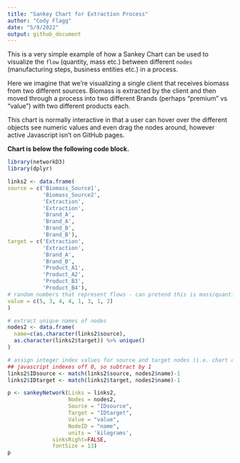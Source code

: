 ```yaml
---
title: "Sankey Chart for Extraction Process"
author: "Cody Flagg"
date: "5/9/2022"
output: github_document
---
```


This is a very simple example of how a Sankey Chart can be used to visualize the `flow` (quantity, mass etc.) between different `nodes` (manufacturing steps, business entities etc.) in a process. 

Here we imagine that we're visualizing a single client that receives biomass from two different sources. Biomass is extracted by the client and then moved through a process into two different Brands (perhaps "premium" vs "value") with two different products each. 

This chart is normally interactive in that a user can hover over the different objects see numeric values and even drag the nodes around, however active Javascript isn't on GitHub pages. 

**Chart is below the following code block.**

```r
library(networkD3)
library(dplyr)

links2 <- data.frame(
source = c('Biomass_Source1', 
           'Biomass_Source2', 
           'Extraction', 
           'Extraction', 
           'Brand_A', 
           'Brand_A', 
           'Brand_B', 
           'Brand_B'),
target = c('Extraction', 
           'Extraction', 
           'Brand_A', 
           'Brand_B', 
           'Product_A1', 
           'Product_A2', 
           'Product_B3', 
           'Product_B4'),
# random numbers that represent flows - can pretend this is mass/quantity/revenue etc.
value = c(5, 3, 4, 4, 1, 3, 1, 2)
)

# extract unique names of nodes
nodes2 <- data.frame(
  name=c(as.character(links2$source), 
  as.character(links2$target)) %>% unique()
)

# assign integer index values for source and target nodes (i.e. chart coordinates)
## javascript indexes off 0, so subtract by 1
links2$IDsource <- match(links2$source, nodes2$name)-1 
links2$IDtarget <- match(links2$target, nodes2$name)-1

p <- sankeyNetwork(Links = links2, 
                   Nodes = nodes2,
                   Source = "IDsource", 
                   Target = "IDtarget",
                   Value = "value", 
                   NodeID = "name", 
                   units = 'kilograms',
              sinksRight=FALSE,
              fontSize = 13)
p
```